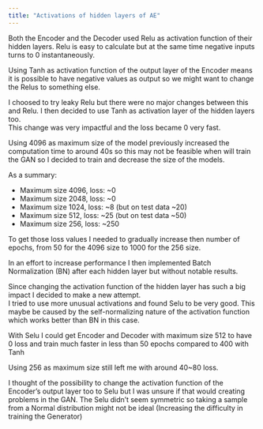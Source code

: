 ```yaml
---
title: "Activations of hidden layers of AE"
---
```


Both the Encoder and the Decoder used Relu as activation function of their hidden layers. Relu is easy to calculate but at the same time negative inputs turns to 0 instantaneously.

Using Tanh as activation function of the output layer of the Encoder means it is possible to have negative values as output so we might want to change the Relus to something else.

I choosed to try leaky Relu but there were no major changes between this and Relu. I then decided to use Tanh as activation layer of the hidden layers too.\
This change was very impactful and the loss became 0 very fast.

Using 4096 as maximum size of the model previously increased the computation time to around 40s so this may not be feasible when will train the GAN so I decided to train and decrease the size of the models.

As a summary:

-   Maximum size 4096, loss: \~0
-   Maximum size 2048, loss: \~0
-   Maximum size 1024, loss: \~8 (but on test data \~20)
-   Maximum size 512, loss: \~25 (but on test data \~50)
-   Maximum size 256, loss: \~250

To get those loss values I needed to gradually increase then number of epochs, from 50 for the 4096 size to 1000 for the 256 size.

In an effort to increase performance I then implemented Batch Normalization (BN) after each hidden layer but without notable results.

Since changing the activation function of the hidden layer has such a big impact I decided to make a new attempt.\
I tried to use more unusual activations and found Selu to be very good. This maybe be caused by the self-normalizing nature of the activation function which works better than BN in this case.

With Selu I could get Encoder and Decoder with maximum size 512 to have 0 loss and train much faster in less than 50 epochs compared to 400 with Tanh

Using 256 as maximum size still left me with around 40\~80 loss.

I thought of the possibility to change the activation function of the Encoder's output layer too to Selu but I was unsure if that would creating problems in the GAN. The Selu didn't seem symmetric so taking a sample from a Normal distribution might not be ideal (Increasing the difficulty in training the Generator)
